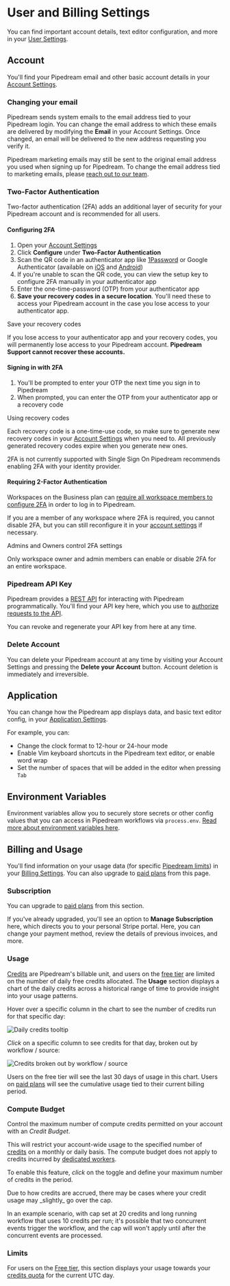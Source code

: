 
# User and Billing Settings

You can find important account details, text editor configuration, and more in your [User Settings](https://pipedream.com/user).

## Account

You'll find your Pipedream email and other basic account details in your [Account Settings](https://pipedream.com/user).

### Changing your email

Pipedream sends system emails to the email address tied to your Pipedream login. You can change the email address to which these emails are delivered by modifying the **Email** in your Account Settings. Once changed, an email will be delivered to the new address requesting you verify it.

Pipedream marketing emails may still be sent to the original email address you used when signing up for Pipedream. To change the email address tied to marketing emails, please [reach out to our team](https://pipedream.com/support).

### Two-Factor Authentication

<VideoPlayer src="https://www.youtube.com/embed/M2_JrDh6cVI?si=1Yee9XJ10PhzoMmJ" title="Two Factor Authenitcation" />

Two-factor authentication (2FA) adds an additional layer of security for your Pipedream account and is recommended for all users.

#### Configuring 2FA

1. Open your [Account Settings](https://pipedream.com/user)
2. Click **Configure** under **Two-Factor Authentication**
3. Scan the QR code in an authenticator app like [1Password](https://1password.com/) or Google Authenticator (available on [iOS](https://apps.apple.com/us/app/google-authenticator/id388497605) and [Android](https://play.google.com/store/apps/details?id=com.google.android.apps.authenticator2&hl=en_US&gl=US))
4. If you're unable to scan the QR code, you can view the setup key to configure 2FA manually in your authenticator app
5. Enter the one-time-password (OTP) from your authenticator app
6. **Save your recovery codes in a secure location**. You'll need these to access your Pipedream account in the case you lose access to your authenticator app.

<Callout type="error" emoji="🚫">
Save your recovery codes

If you lose access to your authenticator app and your recovery codes, you will permanently lose access to your Pipedream account. **Pipedream Support cannot recover these accounts.**
</Callout>

#### Signing in with 2FA

1. You'll be prompted to enter your OTP the next time you sign in to Pipedream
2. When prompted, you can enter the OTP from your authenticator app or a recovery code

<Callout type="info" emoji="ℹ️">
Using recovery codes

Each recovery code is a one-time-use code, so make sure to generate new recovery codes in your [Account Settings](https://pipedream.com/user) when you need to. All previously generated recovery codes expire when you generate new ones.
</Callout>

<Callout type="warning" emoji="⚠">
2FA is not currently supported with Single Sign On
Pipedream recommends enabling 2FA with your identity provider.
</Callout>

#### Requiring 2-Factor Authentication

Workspaces on the Business plan can [require all workspace members to configure 2FA](/workspaces/#requiring-two-factor-authentication) in order to log in to Pipedream.

If you are a member of any workspace where 2FA is required, you cannot disable 2FA, but you can still reconfigure it in your [account settings](https://pipedream.com/account/) if necessary.

<Callout type="info" emoji="ℹ️">
Admins and Owners control 2FA settings

Only workspace owner and admin members can enable or disable 2FA for an entire workspace.
</Callout>

### Pipedream API Key

Pipedream provides a [REST API](/api/) for interacting with Pipedream programmatically. You'll find your API key here, which you use to [authorize requests to the API](/rest-api/auth/).

You can revoke and regenerate your API key from here at any time.

### Delete Account

You can delete your Pipedream account at any time by visiting your Account Settings and pressing the **Delete your Account** button. Account deletion is immediately and irreversible.

## Application

You can change how the Pipedream app displays data, and basic text editor config, in your [Application Settings](https://pipedream.com/settings/app).

For example, you can:

- Change the clock format to 12-hour or 24-hour mode
- Enable Vim keyboard shortcuts in the Pipedream text editor, or enable word wrap
- Set the number of spaces that will be added in the editor when pressing `Tab`

## Environment Variables

Environment variables allow you to securely store secrets or other config values that you can access in Pipedream workflows via `process.env`. [Read more about environment variables here](/environment-variables/).

## Billing and Usage

You'll find information on your usage data (for specific [Pipedream limits](/limits/)) in your [Billing Settings](https://pipedream.com/settings/billing). You can also upgrade to [paid plans](https://pipedream.com/pricing) from this page.

### Subscription

You can upgrade to [paid plans](https://pipedream.com/pricing) from this section.

If you've already upgraded, you'll see an option to **Manage Subscription** here, which directs you to your personal Stripe portal. Here, you can change your payment method, review the details of previous invoices, and more.

### Usage

[Credits](/pricing/#credits) are Pipedream's billable unit, and users on the [free tier](/pricing/#free-tier) are limited on the number of daily free credits allocated. The **Usage** section displays a chart of the daily credits across a historical range of time to provide insight into your usage patterns.

Hover over a specific column in the chart to see the number of credits run for that specific day:

![Daily credits tooltip](./images/daily-invocations-tooltip.png)

_Click_ on a specific column to see credits for that day, broken out by workflow / source:

![Credits broken out by workflow / source](./images/usage-by-resource.png)

Users on the free tier will see the last 30 days of usage in this chart. Users on [paid plans](https://pipedream.com/pricing) will see the cumulative usage tied to their current billing period.

### Compute Budget

Control the maximum number of compute credits permitted on your account with an _Credit Budget_.

This will restrict your account-wide usage to the specified number of [credits](/pricing/#credits) on a monthly or daily basis. The compute budget does not apply to credits incurred by [dedicated workers](/workflows/settings/#eliminate-cold-starts).

To enable this feature, _click_ on the toggle and define your maximum number of credits in the period.

<Callout type="info" emoji="ℹ️">
Due to how credits are accrued, there may be cases where your credit usage may _slightly_ go over the cap.

In an example scenario, with cap set at 20 credits and long running workflow that uses 10 credits per run; it's possible that two concurrent events trigger the workflow, and the cap will won't apply until after the concurrent events are processed.
</Callout>

### Limits

For users on the [Free tier](/pricing/#free-tier), this section displays your usage towards your [credits quota](/limits/#daily-credits-limit) for the current UTC day.
